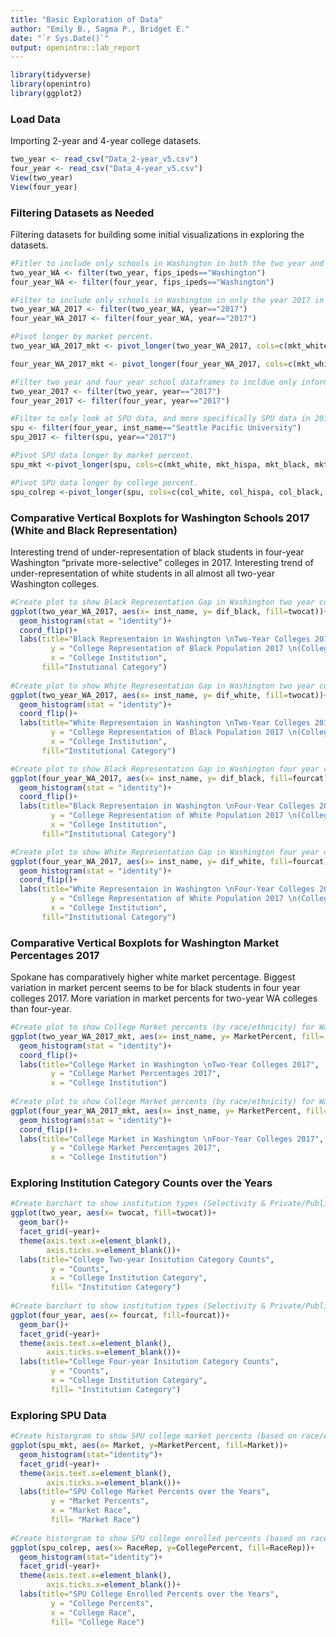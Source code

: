 ```yaml
---
title: "Basic Exploration of Data"
author: "Emily B., Sagma P., Bridget E."
date: "`r Sys.Date()`"
output: openintro::lab_report
---
```


```r
library(tidyverse)
library(openintro)
library(ggplot2)
```

### Load Data

Importing 2-year and 4-year college datasets. 

```r
two_year <- read_csv("Data_2-year_v5.csv")
four_year <- read_csv("Data_4-year_v5.csv")
View(two_year)
View(four_year)
```

### Filtering Datasets as Needed

Filtering datasets for building some initial visualizations in exploring the datasets. 

```r
#Fitler to include only schools in Washington in both the two year and four year datasets.
two_year_WA <- filter(two_year, fips_ipeds=="Washington")
four_year_WA <- filter(four_year, fips_ipeds=="Washington")

#Filter to include only schools in Washington in only the year 2017 in both the two year and four year datasets. 
two_year_WA_2017 <- filter(two_year_WA, year=="2017")
four_year_WA_2017 <- filter(four_year_WA, year=="2017")

#Pivot longer by market percent.
two_year_WA_2017_mkt <- pivot_longer(two_year_WA_2017, cols=c(mkt_white, mkt_hispa, mkt_black, mkt_asian, mkt_amind, mkt_pacis, mkt_twora), names_to="Market", values_to="MarketPercent")

four_year_WA_2017_mkt <- pivot_longer(four_year_WA_2017, cols=c(mkt_white, mkt_hispa, mkt_black, mkt_asian, mkt_amind, mkt_pacis, mkt_twora), names_to="Market", values_to="MarketPercent")

#Filter two year and four year school dataframes to incldue only information on schools in the year 2017.
two_year_2017 <- filter(two_year, year=="2017")
four_year_2017 <- filter(four_year, year=="2017")

#Filter to only look at SPU data, and more specifically SPU data in 2017. 
spu <- filter(four_year, inst_name=="Seattle Pacific University")
spu_2017 <- filter(spu, year=="2017")

#Pivot SPU data longer by market percent.
spu_mkt <-pivot_longer(spu, cols=c(mkt_white, mkt_hispa, mkt_black, mkt_asian, mkt_amind, mkt_pacis, mkt_twora), names_to="Market", values_to="MarketPercent")

#Pivot SPU data longer by college percent.
spu_colrep <-pivot_longer(spu, cols=c(col_white, col_hispa, col_black, col_asian, col_amind, col_pacis, col_twora), names_to="RaceRep", values_to="CollegePercent")
```

### Comparative Vertical Boxplots for Washington Schools 2017 (White and Black Representation)

Interesting trend of under-representation of black students in four-year Washington "private more-selective" colleges in 2017. 
Interesting trend of under-representation of white students in all almost all two-year Washington colleges.

```r
#Create plot to show Black Representation Gap in Washington two year colleges (2017). 
ggplot(two_year_WA_2017, aes(x= inst_name, y= dif_black, fill=twocat))+
  geom_histogram(stat = "identity")+
  coord_flip()+
  labs(title="Black Representaion in Washington \nTwo-Year Colleges 2017",
         y = "College Representation of Black Population 2017 \n(College Percent minus Market Percent)",
         x = "College Institution",
       fill="Instutional Category")
       
#Create plot to show White Representation Gap in Washington two year colleges (2017). 
ggplot(two_year_WA_2017, aes(x= inst_name, y= dif_white, fill=twocat))+
  geom_histogram(stat = "identity")+
  coord_flip()+
  labs(title="White Representaion in Washington \nTwo-Year Colleges 2017",
         y = "College Representation of Black Population 2017 \n(College Percent minus Market Percent)",
         x = "College Institution",
       fill="Institutional Category")

#Create plot to show Black Representation Gap in Washington four year colleges (2017). 
ggplot(four_year_WA_2017, aes(x= inst_name, y= dif_black, fill=fourcat))+
  geom_histogram(stat = "identity")+
  coord_flip()+
  labs(title="Black Representaion in Washington \nFour-Year Colleges 2017",
         y = "College Representation of White Population 2017 \n(College Percent minus Market Percent)",
         x = "College Institution",
       fill="Institutional Category")

#Create plot to show White Representation Gap in Washington four year colleges (2017). 
ggplot(four_year_WA_2017, aes(x= inst_name, y= dif_white, fill=fourcat))+
  geom_histogram(stat = "identity")+
  coord_flip()+
  labs(title="White Representaion in Washington \nFour-Year Colleges 2017",
         y = "College Representation of White Population 2017 \n(College Percent minus Market Percent)",
         x = "College Institution",
       fill="Institutional Category")
```

### Comparative Vertical Boxplots for Washington Market Percentages 2017 

Spokane has comparatively higher white market percentage.
Biggest variation in market percent seems to be for black students in four year colleges 2017.
More variation in market percents for two-year WA colleges than four-year.

```r
#Create plot to show College Market percents (by race/ethnicity) for Washington two year colleges (2017).
ggplot(two_year_WA_2017_mkt, aes(x= inst_name, y= MarketPercent, fill= Market))+
  geom_histogram(stat = "identity")+
  coord_flip()+
  labs(title="College Market in Washington \nTwo-Year Colleges 2017",
         y = "College Market Percentages 2017",
         x = "College Institution")
         
#Create plot to show College Market percents (by race/ethnicity) for Washington four year colleges (2017).
ggplot(four_year_WA_2017_mkt, aes(x= inst_name, y= MarketPercent, fill= Market))+
  geom_histogram(stat = "identity")+
  coord_flip()+
  labs(title="College Market in Washington \nFour-Year Colleges 2017",
         y = "College Market Percentages 2017",
         x = "College Institution")
```

### Exploring Institution Category Counts over the Years

```r
#Create barchart to show institution types (Selectivity & Private/Public) for all two year schools.
ggplot(two_year, aes(x= twocat, fill=twocat))+
  geom_bar()+
  facet_grid(~year)+
  theme(axis.text.x=element_blank(),
        axis.ticks.x=element_blank())+
  labs(title="College Two-year Insitution Category Counts",
         y = "Counts",
         x = "College Institution Category",
         fill= "Institution Category")
         
#Create barchart to show institution types (Selectivity & Private/Public) for all four year schools.
ggplot(four_year, aes(x= fourcat, fill=fourcat))+
  geom_bar()+
  facet_grid(~year)+
  theme(axis.text.x=element_blank(),
        axis.ticks.x=element_blank())+
  labs(title="College Four-year Insitution Category Counts",
         y = "Counts",
         x = "College Institution Category",
         fill= "Institution Category")

```

### Exploring SPU Data

```r
#Create historgram to show SPU college market percents (based on race/ethnicity) over the years 2009-2017.
ggplot(spu_mkt, aes(x= Market, y=MarketPercent, fill=Market))+
  geom_histogram(stat="identity")+
  facet_grid(~year)+
  theme(axis.text.x=element_blank(),
        axis.ticks.x=element_blank())+
  labs(title="SPU College Market Percents over the Years",
         y = "Market Percents",
         x = "Market Race",
         fill= "Market Race")
         
#Create historgram to show SPU college enrolled percents (based on race/ethnicity) over the years 2009-2017.
ggplot(spu_colrep, aes(x= RaceRep, y=CollegePercent, fill=RaceRep))+
  geom_histogram(stat="identity")+
  facet_grid(~year)+
  theme(axis.text.x=element_blank(),
        axis.ticks.x=element_blank())+
  labs(title="SPU College Enrolled Percents over the Years",
         y = "College Percents",
         x = "College Race",
         fill= "College Race")
```
